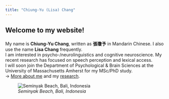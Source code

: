 ---
title: "Chiung-Yu (Lisa) Chang"
---

## Welcome to my website!  

<div style="margin-bottom:20px;">
</div>

My name is **Chiung-Yu Chang**, written as **張瓊予** in Mandarin Chinese. I also use the name **Lisa Chang** frequently.  
I am interested in psycho-/neurolinguistics and cognitive neuroscience. My recent research has focused on speech perception and lexical access.  
I will soon join the Department of Psychological & Brain Sciences at the University of Massachusetts Amherst for my MSc/PhD study.  
-> [More about me](about.html) and my [research](output.html).

![*Seminyak Beach, Bali, Indonesia*](img/photo.JPG)
 